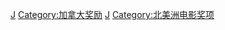 [[Category:加拿大电影|J]]
[[Category:加拿大奖励|Category:加拿大奖励]]
[[Category:各國電影獎項|J]]
[[Category:北美洲电影奖项|Category:北美洲电影奖项]]